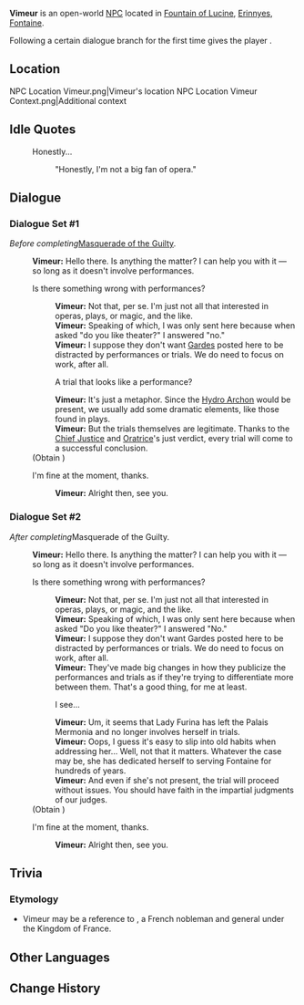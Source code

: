 {{Meta
<!-- Remove this template after adding the missing info -->
|missing_NPC_profile  = yes
}}
{{Character Infobox
|type             = Open-World NPC
|image            = NPC Vimeur.png
|realname         = <!-- Optional, if different from in-game name -->
|deceased         = <!-- Past (for deceased prior to events of the game) or free response -->
|region           = Fontaine
|location         = Fontaine
|affiliation      = Garde
|affiliation2     = Maison Gardiennage
|title            = Member of the Gardes

|ancestry         = <!-- Clan/family -->
|father           = 
|mother           = 
|spouse           = 
|sibling          = 
|child            = 
|relative         = 

|voiceEN          = 
|voiceCN          = 
|voiceJP          = 
|voiceKR          = 
|dialoguereward   = {{Card|Guide to Equity|1}}
}}
'''Vimeur''' is an open-world [[NPC]] located in [[Fountain of Lucine]], [[Erinnyes]], [[Fontaine]].

Following a certain dialogue branch for the first time gives the player {{Item|Guide to Equity|x=1}}.

==Location==
<gallery>
NPC Location Vimeur.png|Vimeur's location
NPC Location Vimeur Context.png|Additional context
</gallery>
<!--
==Profile==
''(To be added.)''

===Appearance===
''(To be added.)''

==Quests and Events==
{{Quests and Events}}
-->
==Idle Quotes==
{{Dialogue Start}}
: {{DIcon|Idle}} Honestly...
:: {{A|VO Vimeur 01.ogg}} "Honestly, I'm not a big fan of opera."
{{Dialogue End}}

==Dialogue==
===Dialogue Set #1===
''Before completing ''[[Masquerade of the Guilty]]''.''
{{Dialogue Start}}
:'''Vimeur:''' Hello there. Is anything the matter? I can help you with it &mdash; so long as it doesn't involve performances.
:{{DIcon}} Is there something wrong with performances?
::'''Vimeur:''' Not that, per se. I'm just not all that interested in operas, plays, or magic, and the like.
::'''Vimeur:''' Speaking of which, I was only sent here because when asked "do you like theater?" I answered "no."
::'''Vimeur:''' I suppose they don't want [[Garde]]s posted here to be distracted by performances or trials. We do need to focus on work, after all.
::{{DIcon|Reward}} A trial that looks like a performance?
::'''Vimeur:''' It's just a metaphor. Since the [[Furina|Hydro Archon]] would be present, we usually add some dramatic elements, like those found in plays.
::'''Vimeur:''' But the trials themselves are legitimate. Thanks to the [[Neuvillette|Chief Justice]] and [[Oratrice Mecanique d'Analyse Cardinale|Oratrice]]'s just verdict, every trial will come to a successful conclusion.
:;(Obtain {{Item|Guide to Equity|20|x=1}})
:{{DIcon}} I'm fine at the moment, thanks.
::'''Vimeur:''' Alright then, see you.
{{Dialogue End}}

===Dialogue Set #2===
''After completing ''Masquerade of the Guilty''.''
{{Dialogue Start}}
:'''Vimeur:''' Hello there. Is anything the matter? I can help you with it &mdash; so long as it doesn't involve performances.
:{{DIcon}} Is there something wrong with performances?
::'''Vimeur:''' Not that, per se. I'm just not all that interested in operas, plays, or magic, and the like.
::'''Vimeur:''' Speaking of which, I was only sent here because when asked "Do you like theater?" I answered "No."
::'''Vimeur:''' I suppose they don't want Gardes posted here to be distracted by performances or trials. We do need to focus on work, after all.
::'''Vimeur:''' They've made big changes in how they publicize the performances and trials as if they're trying to differentiate more between them. That's a good thing, for me at least.
::{{DIcon|Reward}} I see...
::'''Vimeur:''' Um, it seems that Lady Furina has left the Palais Mermonia and no longer involves herself in trials.
::'''Vimeur:''' Oops, I guess it's easy to slip into old habits when addressing her... Well, not that it matters. Whatever the case may be, she has dedicated herself to serving Fontaine for hundreds of years.
::'''Vimeur:''' And even if she's not present, the trial will proceed without issues. You should have faith in the impartial judgments of our judges.
:;(Obtain {{Item|Guide to Equity|20|x=1}})
:{{DIcon}} I'm fine at the moment, thanks.
::'''Vimeur:''' Alright then, see you.
{{Dialogue End}}
<!--
==Event Dialogue==
===Event Name===
{{Dialogue Start}}
:'''{{subst:PAGENAME}}:'''
{{Dialogue End}}
-->
==Trivia==
===Etymology===
* Vimeur may be a reference to {{w|Jean-Baptiste Donatien de Vimeur, comte de Rochambeau|Jean-Baptiste Donatien de Vimeur}}, a French nobleman and general under the Kingdom of France.

==Other Languages==
{{Other Languages|default_hidden=1
|en      = Vimeur
|zhs     = 维缪尔
|zhs_rm  = Wéimóu'ěr
|zht     = 維繆爾
|zht_rm  = Wéimóu'ěr
|ja      = ヴィメール
|ja_rm   = Vimeeru
|ko      = 비뫼르
|es      = Vimeur
|fr      = Vimeur
|ru      = Вимё
|th      = Vimeur
|vi      = Vimeur
|de      = Vimeur
|id      = Vimeur
|pt      = Vimeur
|tr      = Vimeur
|it      = Vimeur
}}

==Change History==
{{Change History|4.0}}
<!--
==References==
{{Reflist}}
-->